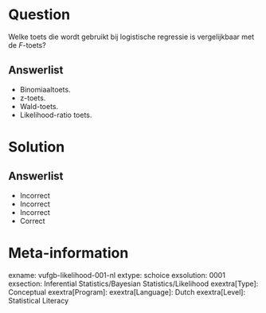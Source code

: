 Question
========

Welke toets die wordt gebruikt bij logistische regressie is vergelijkbaar met de *F*-toets?
  
Answerlist
----------
* Binomiaaltoets.
* z-toets.
* Wald-toets.
* Likelihood-ratio toets.


Solution
========

Answerlist
----------
* Incorrect
* Incorrect
* Incorrect
* Correct

Meta-information
================
exname: vufgb-likelihood-001-nl
extype: schoice
exsolution: 0001
exsection: Inferential Statistics/Bayesian Statistics/Likelihood
exextra[Type]: Conceptual
exextra[Program]: 
exextra[Language]: Dutch
exextra[Level]: Statistical Literacy